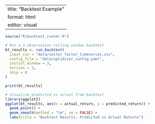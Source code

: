 
---
title: "Backtest Example"
format: html
editor: visual
---

```r
source("R/backtest_runner.R")

# Run a 3-observation rolling window backtest
bt_results <- run_backtest(
  input_csv = "data/sector_factor_timeseries.csv",
  config_file = "data/optimizer_config.yaml",
  initial_window = 3,
  horizon = 1,
  skip = 0
)

print(bt_results)
```

```r
# Visualize predicted vs actual from backtest
library(ggplot2)
ggplot(bt_results, aes(x = actual_return, y = predicted_return)) +
  geom_point() +
  geom_smooth(method = "lm", se = FALSE) +
  labs(title = "Backtest Results: Predicted vs Actual Returns")
```
